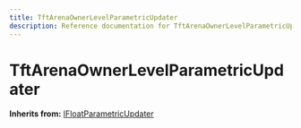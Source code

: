 ```yaml
---
title: TftArenaOwnerLevelParametricUpdater
description: Reference documentation for TftArenaOwnerLevelParametricUpdater meta class
---
```



# TftArenaOwnerLevelParametricUpdater

**Inherits from:** [IFloatParametricUpdater](/classes/ifloatparametricupdater)

<ClassDetails file="/db/classes/TftArenaOwnerLevelParametricUpdater.ee7f68925608.json" />
